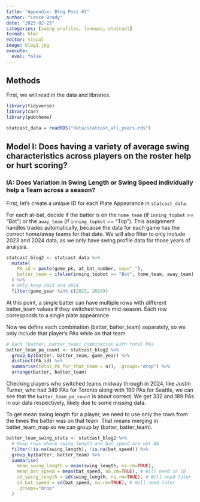 ```yaml
---
title: "Appendix: Blog Post #2"
author: "Lance Brady"
date: "2025-02-25"
categories: [swing profiles, lineups, statcast]
format: html
editor: visual
image: blog1.jpg
execute:
  eval: false
---
```


## Methods
First, we will read in the data and libraries.
```r
library(tidyverse)
library(car)
library(pubtheme)

statcast_data = readRDS("data/statcast_all_years.rds")
```

## Model I: Does having a variety of average swing characteristics across players on the roster help or hurt scoring?

### IA: Does Variation in Swing Length or Swing Speed individually help a Team across a season?
First, let's create a unique ID for each Plate Appearance in `statcast_data`.

For each at-bat, decide if the batter is on the `home_team` (if `inning_topbot` == "Bot") or the `away_team` (if `inning_topbot` == "Top"). This assignment handles trades automatically, because the data for each game has the correct home/away teams for that date. We will also filter to only include 2023 and 2024 data, as we only have swing profile data for those years of analysis.

```r
statcast_blog2 <- statcast_data %>%
  mutate(
    PA_id = paste(game_pk, at_bat_number, sep="_"),
    batter_team = ifelse(inning_topbot == "Bot", home_team, away_team)
  ) %>%
  # Only keep 2023 and 2024
  filter(game_year %in% c(2023, 2024))
```

At this point, a single batter can have multiple rows with different batter_team values if they switched teams mid-season. Each row corresponds to a single plate appearance.

Now we define each combination (batter, batter_team) separately, so we only include that player’s PAs while on that team.

```r
# Each (batter, batter_team) combination with total PAs
batter_team_pa_count <- statcast_blog2 %>%
  group_by(batter, batter_team, game_year) %>%
  distinct(PA_id) %>%
  summarise(total_PA_for_that_team = n(), .groups="drop") %>%
  arrange(batter, batter_team)
```

Checking players who switched teams midway through in 2024, like Justin Turner, who had 349 PAs for Toronto along with 190 PAs for Seattle, we can see that the `batter_team_pa_count` is about correct. We get 332 and 189 PAs in our data respectively, likely due to some missing data.

To get mean swing length for a player, we need to use only the rows from the times the batter was on that team. That means merging in batter_team_map so we can group by (batter, batter_team).

```r
batter_team_swing_stats <- statcast_blog2 %>%
  # Keep rows where swing_length and bat_speed are not NA
  filter(!is.na(swing_length), !is.na(bat_speed)) %>%
  group_by(batter, batter_team) %>%
  summarise(
    mean_swing_length = mean(swing_length, na.rm=TRUE),
    mean_bat_speed = mean(bat_speed, na.rm=TRUE), # Will need in IB
    sd_swing_length = sd(swing_length, na.rm=TRUE), # Will need later
    sd_bat_speed = sd(bat_speed, na.rm=TRUE), # Will need later
    .groups="drop"
  )
```


